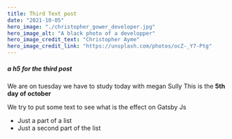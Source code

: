 ```yaml
---
title: Third Text post
date: "2021-10-05"
hero_image: "./christopher_gower_developer.jpg"
hero_image_alt: "A black photo of a developper"
hero_image_credit_text: "Christopher Ayme"
hero_image_credit_link: "https://unsplash.com/photos/ocZ-_Y7-Ptg"
---
```


##### a h5 for the third post

We are on tuesday we have to study today with megan Sully
This is the **5th day of october**

We try to put some text to see what is the effect on Gatsby Js

- Just a part of a list
- Just a second part of the list
